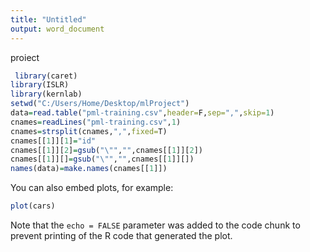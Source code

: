 ```yaml
---
title: "Untitled"
output: word_document
---
```


proiect

```r
 library(caret)
library(ISLR)
library(kernlab)
setwd("C:/Users/Home/Desktop/mlProject")
data=read.table("pml-training.csv",header=F,sep=",",skip=1)
cnames=readLines("pml-training.csv",1)
cnames=strsplit(cnames,",",fixed=T)
cnames[[1]][1]="id"
cnames[[1]][2]=gsub("\"","",cnames[[1]][2])
cnames[[1]][]=gsub("\"","",cnames[[1]][])
names(data)=make.names(cnames[[1]])
```

You can also embed plots, for example:

```r
plot(cars)
```

Note that the `echo = FALSE` parameter was added to the code chunk to prevent printing of the R code that generated the plot.
